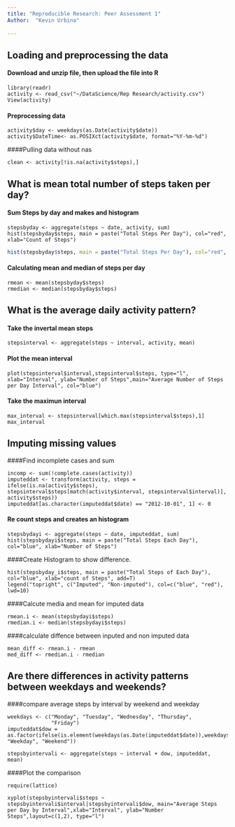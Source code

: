 ```yaml
---
title: "Reproducible Research: Peer Assessment 1"
Author:  "Kevin Urbina" 
  
---
```



## Loading and preprocessing the data
#### Download and unzip file, then upload the file into R 
```
library(readr)
activity <- read_csv("~/DataScience/Rep Research/activity.csv")
View(activity)
```
#### Preprocessing data
```
activity$day <- weekdays(as.Date(activity$date))
activity$DateTime<- as.POSIXct(activity$date, format="%Y-%m-%d")
```
####Pulling data without nas
```
clean <- activity[!is.na(activity$steps),]
```

## What is mean total number of steps taken per day?

#### Sum Steps by day and makes and histogram
```
stepsbyday <- aggregate(steps ~ date, activity, sum)
hist(stepsbyday$steps, main = paste("Total Steps Per Day"), col="red", xlab="Count of Steps")
```
``` r
hist(stepsbyday$steps, main = paste("Total Steps Per Day"), col="red", xlab="Count of Steps")
```
#### Calculating mean and median of steps per day
```
rmean <- mean(stepsbyday$steps)
rmedian <- median(stepsbyday$steps)
```

## What is the average daily activity pattern?
#### Take the invertal mean steps
```
stepsinterval <- aggregate(steps ~ interval, activity, mean)
```
#### Plot the mean interval
```
plot(stepsinterval$interval,stepsinterval$steps, type="l", xlab="Interval", ylab="Number of Steps",main="Average Number of Steps per Day Interval", col="blue")
```
#### Take the maximun interval
```
max_interval <- stepsinterval[which.max(stepsinterval$steps),1]
max_interval
```


## Imputing missing values

####Find incomplete cases and sum
```
incomp <- sum(!complete.cases(activity))
imputeddat <- transform(activity, steps = ifelse(is.na(activity$steps), stepsinterval$steps[match(activity$interval, stepsinterval$interval)], activity$steps))
imputeddat[as.character(imputeddat$date) == "2012-10-01", 1] <- 0
```
#### Re count steps and creates an histogram
```
stepsbydayi <- aggregate(steps ~ date, imputeddat, sum)
hist(stepsbydayi$steps, main = paste("Total Steps Each Day"), col="blue", xlab="Number of Steps")
```
####Create Histogram to show difference.
```
hist(stepsbyday_i$steps, main = paste("Total Steps of Each Day"), col="blue", xlab="count of Steps", add=T)
legend("topright", c("Imputed", "Non-imputed"), col=c("blue", "red"), lwd=10)
```
####Calcute media and mean for imputed data
```
rmean.i <- mean(stepsbydayi$steps)
rmedian.i <- median(stepsbydayi$steps)
```

####calculate diffence between inputed and non imputed data
```
mean_diff <- rmean.i - rmean
med_diff <- rmedian.i - rmedian
```
## Are there differences in activity patterns between weekdays and weekends?

####compare average steps by interval by weekend and weekday
```
weekdays <- c("Monday", "Tuesday", "Wednesday", "Thursday", 
              "Friday")
imputeddat$dow = as.factor(ifelse(is.element(weekdays(as.Date(imputeddat$date)),weekdays), "Weekday", "Weekend"))

stepsbyintervali <- aggregate(steps ~ interval + dow, imputeddat, mean)
```
####Plot the comparison
```
require(lattice)

xyplot(stepsbyintervali$steps ~ stepsbyintervali$interval|stepsbyintervali$dow, main="Average Steps per Day by Interval",xlab="Interval", ylab="Number Steps",layout=c(1,2), type="l")
```



